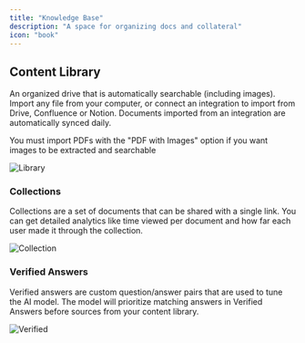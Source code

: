 ```yaml
---
title: "Knowledge Base"
description: "A space for organizing docs and collateral"
icon: "book"
---
```


## Content Library

An organized drive that is automatically searchable (including images). Import any file from your computer, or connect an integration to import from
Drive, Confluence or Notion. Documents imported from an integration are automatically synced daily.

<Tip>

You must import PDFs with the "PDF with Images" option if you want images to be extracted and searchable

</Tip>
<img src="/images/library.png" alt="Library" />

### Collections

Collections are a set of documents that can be shared with a single link. You can get detailed analytics like time viewed per document and
how far each user made it through the collection.

<img src="/images/collection.png" alt="Collection" />

### Verified Answers

Verified answers are custom question/answer pairs that are used to tune the AI model. The model will prioritize matching answers in Verified Answers before
sources from your content library.

<img src="/images/verified.png" alt="Verified" />
